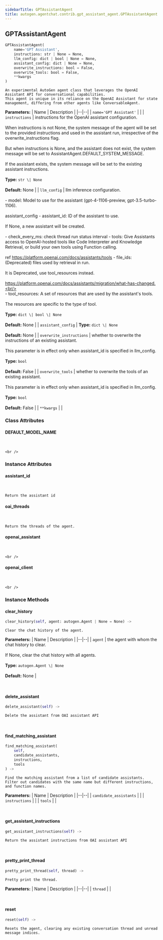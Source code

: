 ```yaml
---
sidebarTitle: GPTAssistantAgent
title: autogen.agentchat.contrib.gpt_assistant_agent.GPTAssistantAgent
---
```

<h2 id="autogen.agentchat.contrib.gpt_assistant_agent.GPTAssistantAgent" class="doc doc-heading">
    <code class="doc-symbol doc-symbol-heading doc-symbol-class"></code>
    <span class="doc doc-object-name doc-class-name">GPTAssistantAgent</span>
</h2>

```python
GPTAssistantAgent(
    name='GPT Assistant',
    instructions: str | None = None,
    llm_config: dict | bool | None = None,
    assistant_config: dict | None = None,
    overwrite_instructions: bool = False,
    overwrite_tools: bool = False,
    **kwargs
)
```

    An experimental AutoGen agent class that leverages the OpenAI Assistant API for conversational capabilities.
    This agent is unique in its reliance on the OpenAI Assistant for state management, differing from other agents like ConversableAgent.

<b>Parameters:</b>
| Name | Description |
|--|--|
| `name='GPT Assistant'` |  |
| `instructions` | instructions for the OpenAI assistant configuration.<br/><br/>When instructions is not None, the system message of the agent will be set to the provided instructions and used in the assistant run, irrespective of the overwrite_instructions flag.<br/><br/>But when instructions is None, and the assistant does not exist, the system message will be set to AssistantAgent.DEFAULT_SYSTEM_MESSAGE.<br/><br/>If the assistant exists, the system message will be set to the existing assistant instructions.<br/><br/>**Type:** `str \| None`<br/><br/>**Default:** None |
| `llm_config` | llm inference configuration.<br/><br/>- model: Model to use for the assistant (gpt-4-1106-preview, gpt-3.5-turbo-1106).<br/><br/>assistant_config - assistant_id: ID of the assistant to use.<br/><br/>If None, a new assistant will be created.<br/><br/>- check_every_ms: check thread run status interval - tools: Give Assistants access to OpenAI-hosted tools like Code Interpreter and Knowledge Retrieval, or build your own tools using Function calling.<br/><br/>ref https://platform.openai.com/docs/assistants/tools - file_ids: (Deprecated) files used by retrieval in run.<br/><br/>It is Deprecated, use tool_resources instead.<br/><br/>https://platform.openai.com/docs/assistants/migration/what-has-changed.<br/><br/>- tool_resources: A set of resources that are used by the assistant's tools.<br/><br/>The resources are specific to the type of tool.<br/><br/>**Type:** `dict \| bool \| None`<br/><br/>**Default:** None |
| `assistant_config` | **Type:** `dict \| None`<br/><br/>**Default:** None |
| `overwrite_instructions` | whether to overwrite the instructions of an existing assistant.<br/><br/>This parameter is in effect only when assistant_id is specified in llm_config.<br/><br/>**Type:** `bool`<br/><br/>**Default:** False |
| `overwrite_tools` | whether to overwrite the tools of an existing assistant.<br/><br/>This parameter is in effect only when assistant_id is specified in llm_config.<br/><br/>**Type:** `bool`<br/><br/>**Default:** False |
| `**kwargs` |  |

### Class Attributes

<code class="doc-symbol doc-symbol-heading doc-symbol-attribute"></code>
#### DEFAULT_MODEL_NAME
<br />

    <br />

### Instance Attributes

<code class="doc-symbol doc-symbol-heading doc-symbol-attribute"></code>
#### assistant_id
<br />

    Return the assistant id

<code class="doc-symbol doc-symbol-heading doc-symbol-attribute"></code>
#### oai_threads
<br />

    Return the threads of the agent.

<code class="doc-symbol doc-symbol-heading doc-symbol-attribute"></code>
#### openai_assistant
<br />

    <br />

<code class="doc-symbol doc-symbol-heading doc-symbol-attribute"></code>
#### openai_client
<br />

    <br />

### Instance Methods

<code class="doc-symbol doc-symbol-heading doc-symbol-method"></code>
#### clear_history

```python
clear_history(self, agent: autogen.Agent | None = None) -> 
```

    Clear the chat history of the agent.

<b>Parameters:</b>
| Name | Description |
|--|--|
| `agent` | the agent with whom the chat history to clear.<br/><br/>If None, clear the chat history with all agents.<br/><br/>**Type:** `autogen.Agent \| None`<br/><br/>**Default:** None |

<br />

<code class="doc-symbol doc-symbol-heading doc-symbol-method"></code>
#### delete_assistant

```python
delete_assistant(self) -> 
```

    Delete the assistant from OAI assistant API

<br />

<code class="doc-symbol doc-symbol-heading doc-symbol-method"></code>
#### find_matching_assistant

```python
find_matching_assistant(
    self,
    candidate_assistants,
    instructions,
    tools
) -> 
```

    Find the matching assistant from a list of candidate assistants.
    Filter out candidates with the same name but different instructions, and function names.

<b>Parameters:</b>
| Name | Description |
|--|--|
| `candidate_assistants` |  |
| `instructions` |  |
| `tools` |  |

<br />

<code class="doc-symbol doc-symbol-heading doc-symbol-method"></code>
#### get_assistant_instructions

```python
get_assistant_instructions(self) -> 
```

    Return the assistant instructions from OAI assistant API

<br />

<code class="doc-symbol doc-symbol-heading doc-symbol-method"></code>
#### pretty_print_thread

```python
pretty_print_thread(self, thread) -> 
```

    Pretty print the thread.

<b>Parameters:</b>
| Name | Description |
|--|--|
| `thread` |  |

<br />

<code class="doc-symbol doc-symbol-heading doc-symbol-method"></code>
#### reset

```python
reset(self) -> 
```

    Resets the agent, clearing any existing conversation thread and unread message indices.

<br />